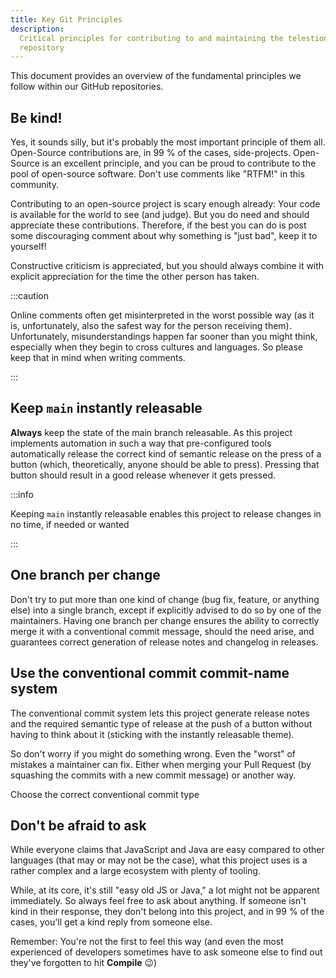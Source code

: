 ```yaml
---
title: Key Git Principles
description:
  Critical principles for contributing to and maintaining the telestion-client
  repository
---
```


<!--
Reference
=========

=== When to use this template:
When you're documenting some topic so that users (e.g., ecosystem developers)
can quickly lookup a fact. These articles typically consist of a list, a
definition list, a table, or some other form of "quick-to-lookup" information.

=== When not to use this template:
Do not use a reference article to explain a concept. You should keep additional
information within the reference article to a minimum so that knowledgeable users
can quickly see the facts that are relevant to them. You can link to concepts and
other topics to explain specific concepts, if necessary.

=== Writing tips:
- Write in the present tense
- Use neutral pronouns (they/them instead of he/she and him/her)
- Be respectful to everyone
- Be aware of the potential for cultural misunderstandings
- Keep the amount of additional information to a minimum (focus on the facts)
- If necessary, link to concept topics. Do not explain them in the article
- Use a suitable form of content so that readers can quickly look up the desired
  information (e.g., a table, a list, a diagram, or something else)
-->

<!-- Relevant imports: -->


<!-- Short description of what information this document provides: -->

This document provides an overview of the fundamental principles we follow
within our GitHub repositories.

<!-- Content (e.g., a table, a list, a diagram, or a definition list) -->

## Be kind!

Yes, it sounds silly, but it's probably the most important principle of them
all. Open-Source contributions are, in 99 % of the cases, side-projects.
Open-Source is an excellent principle, and you can be proud to contribute to the
pool of open-source software. Don't use comments like "RTFM!" in this community.

Contributing to an open-source project is scary enough already: Your code is
available for the world to see (and judge). But you do need and should
appreciate these contributions. Therefore, if the best you can do is post some
discouraging comment about why something is "just bad", keep it to yourself!

Constructive criticism is appreciated, but you should always combine it with
explicit appreciation for the time the other person has taken.

:::caution

Online comments often get misinterpreted in the worst possible way (as it is,
unfortunately, also the safest way for the person receiving them).
Unfortunately, misunderstandings happen far sooner than you might think,
especially when they begin to cross cultures and languages. So please keep that
in mind when writing comments.

:::

## Keep `main` instantly releasable

**Always** keep the state of the main branch releasable. As this project
implements automation in such a way that pre-configured tools automatically
release the correct kind of semantic release on the press of a button (which,
theoretically, anyone should be able to press). Pressing that button should
result in a good release whenever it gets pressed.

:::info

Keeping `main` instantly releasable enables this project to release changes in
no time, if needed or wanted

:::

## One branch per change

Don't try to put more than one kind of change (bug fix, feature, or anything
else) into a single branch, except if explicitly advised to do so by one of the
maintainers. Having one branch per change ensures the ability to correctly merge
it with a conventional commit message, should the need arise, and guarantees
correct generation of release notes and changelog in releases.

## Use the conventional commit commit-name system

The conventional commit system lets this project generate release notes and the
required semantic type of release at the push of a button without having to
think about it (sticking with the instantly releasable theme).

So don't worry if you might do something wrong. Even the "worst" of mistakes a
maintainer can fix. Either when merging your Pull Request (by squashing the
commits with a new commit message) or another way.

<Reference to="/internal/references/conventional-commit-types">
	Choose the correct conventional commit type
</Reference>

## Don't be afraid to ask

While everyone claims that JavaScript and Java are easy compared to other
languages (that may or may not be the case), what this project uses is a rather
complex and a large ecosystem with plenty of tooling.

While, at its core, it's still "easy old JS or Java," a lot might not be
apparent immediately. So always feel free to ask about anything. If someone
isn't kind in their response, they don't belong into this project, and in 99 %
of the cases, you'll get a kind reply from someone else.

Remember: You're not the first to feel this way (and even the most experienced
of developers sometimes have to ask someone else to find out they've forgotten
to hit **Compile** :wink:)

<!-- ## See also -->

<!--
Snippets
--------

<Reference to="../other-article">
    Relative Link to other article
</Reference>

<Reference to="https://www.example.com">
    Example Website
</Reference>
-->
